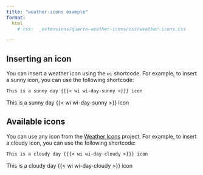 ```yaml
---
title: "weather-icons example"
format:
  html
    # css:  _extensions/quarto-weather-icons/css/weather-icons.css

---
```


## Inserting an icon


You can insert a weather icon using the `wi` shortcode. For example, to insert a sunny icon, you can use the following shortcode:

```md
This is a sunny day {{{< wi wi-day-sunny >}}} icon
```

This is a sunny day {{< wi wi-day-sunny >}} icon

## Available icons

You can use any icon from the [Weather Icons](https://erikflowers.github.io/weather-icons/) project. For example, to insert a cloudy icon, you can use the following shortcode:

```md
This is a cloudy day {{{< wi wi-day-cloudy >}}} icon
```

This is a cloudy day {{< wi wi-day-cloudy >}} icon


